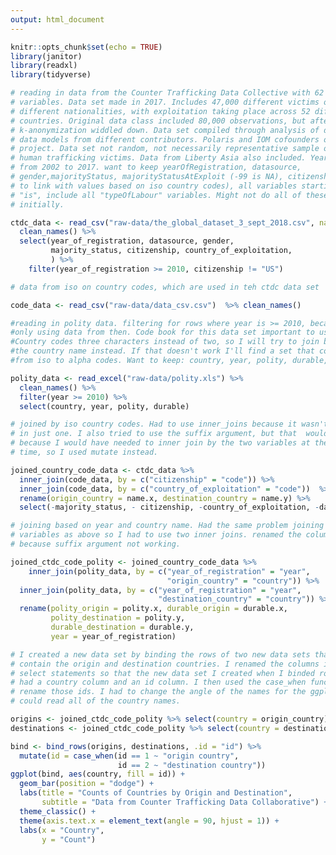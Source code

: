 ```yaml
---
output: html_document
---
```


```r
knitr::opts_chunk$set(echo = TRUE)
library(janitor)
library(readxl)
library(tidyverse)
```

```r

# reading in data from the Counter Trafficking Data Collective with 62 different
# variables. Data set made in 2017. Includes 47,000 different victims of 43
# different nationalities, with exploitation taking place across 52 different
# countries. Original data class included 80,000 observations, but after
# k-anonymization widdled down. Data set compiled through analysis of different
# data models from different contributors. Polaris and IOM cofounders of this
# project. Data set not random, not necessarily representative sample of all
# human trafficking victims. Data from Liberty Asia also included. Years frange
# from 2002 to 2017. want to keep yearOfRegistration, datasource,
# gender,majorityStatus, majorityStatusAtExploit (-99 is NA), citizenship (need
# to link with values based on iso country codes), all variables starting with
# "is", include all "typeOfLabour" variables. Might not do all of these
# initially.

ctdc_data <- read_csv("raw-data/the_global_dataset_3_sept_2018.csv", na = c("", "-99", "NA")) %>% 
  clean_names() %>%
  select(year_of_registration, datasource, gender,
         majority_status, citizenship, country_of_exploitation,
         ) %>%
    filter(year_of_registration >= 2010, citizenship != "US")
```
```r

# data from iso on country codes, which are used in teh ctdc data set

code_data <- read_csv("raw-data/data_csv.csv")  %>% clean_names()
```

```r

#reading in polity data. filtering for rows where year is >= 2010, because I'm
#only using data from then. Code book for this data set important to use.
#Country codes three characters instead of two, so I will try to join based on
#the country name instead. If that doesn't work I'll find a set that converts
#from iso to alpha codes. Want to keep: country, year, polity, durable, persist

polity_data <- read_excel("raw-data/polity.xls") %>%
  clean_names() %>%
  filter(year >= 2010) %>%
  select(country, year, polity, durable)

```

```r

# joined by iso country codes. Had to use inner_joins because it wasn't working
# in just one. I also tried to use the suffix argument, but that  wouldn't work
# because I would have needed to inner join by the two variables at the same
# time, so I used mutate instead.

joined_country_code_data <- ctdc_data %>%
  inner_join(code_data, by = c("citizenship" = "code")) %>%
  inner_join(code_data, by = c("country_of_exploitation" = "code"))  %>%
  rename(origin_country = name.x, destination_country = name.y) %>%
  select(-majority_status, - citizenship, -country_of_exploitation, -datasource)
```

```r

# joining based on year and country name. Had the same problem joining by two
# variables as above so I had to use two inner joins. renamed the columns also
# because suffix argument not working.

joined_ctdc_code_polity <- joined_country_code_data %>%
    inner_join(polity_data, by = c("year_of_registration" = "year",
                                   "origin_country" = "country")) %>%
  inner_join(polity_data, by = c("year_of_registration" = "year", 
                                 "destination_country" = "country")) %>%
  rename(polity_origin = polity.x, durable_origin = durable.x, 
         polity_destination = polity.y, 
         durable_destination = durable.y,
         year = year_of_registration)

```

```r

# I created a new data set by binding the rows of two new data sets that just
# contain the origin and destination countries. I renamed the columns in the
# select statements so that the new data set I created when I binded rows only
# had a country column and an id column. I then used the case_when function to
# rename those ids. I had to change the angle of the names for the ggplot so I
# could read all of the country names.

origins <- joined_ctdc_code_polity %>% select(country = origin_country)
destinations <- joined_ctdc_code_polity %>% select(country = destination_country)

bind <- bind_rows(origins, destinations, .id = "id") %>%
  mutate(id = case_when(id == 1 ~ "origin country", 
                        id == 2 ~ "destination country"))
ggplot(bind, aes(country, fill = id)) +
  geom_bar(position = "dodge") +
  labs(title = "Counts of Countries by Origin and Destination",
       subtitle = "Data from Counter Trafficking Data Collaborative") +
  theme_classic() +
  theme(axis.text.x = element_text(angle = 90, hjust = 1)) +
  labs(x = "Country",
       y = "Count")

```


